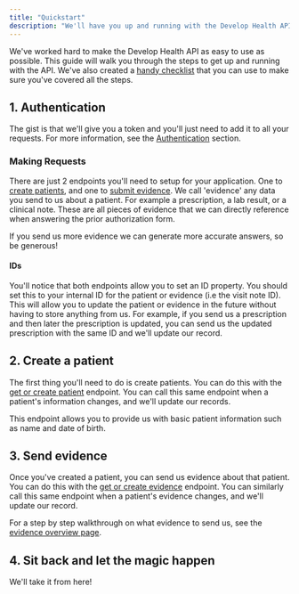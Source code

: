 ```yaml
---
title: "Quickstart"
description: "We'll have you up and running with the Develop Health API in no time!"
---
```


We've worked hard to make the Develop Health API as easy to use as possible. This guide will walk you through the steps to get up and running with the API. We've also created a [handy checklist](/api-reference/checklist) that you can use to make sure you've covered all the steps.

## 1. Authentication

The gist is that we'll give you a token and you'll just need to add it to all your requests.
For more information, see the [Authentication](/api-reference/authentication) section.

### Making Requests

There are just 2 endpoints you'll need to setup for your application. One to [create patients](/api-reference/patient/create-or-update), and one to [submit evidence](/api-reference/evidence/create-or-update). We call 'evidence' any data you send to us about a patient. For example a prescription, a lab result, or a clinical note. These are all pieces of evidence that we can directly reference when answering the prior authorization form.

<Tip>
  If you send us more evidence we can generate more accurate answers, so be
  generous!
</Tip>

#### IDs

You'll notice that both endpoints allow you to set an ID property. You should set this to your internal ID for the patient or evidence (i.e the visit note ID). This will allow you to update the patient or evidence in the future without having to store anything from us. For example, if you send us a prescription and then later the prescription is updated, you can send us the updated prescription with the same ID and we'll update our record.

## 2. Create a patient

The first thing you'll need to do is create patients. You can do this with the [get or create patient](/api-reference/patient/create-or-update) endpoint. You can call this same endpoint when a patient's information changes, and we'll update our records.

This endpoint allows you to provide us with basic patient information such as name and date of birth.

## 3. Send evidence

Once you've created a patient, you can send us evidence about that patient. You can do this with the [get or create evidence](/api-reference/evidence/create-or-update) endpoint. You can similarly call this same endpoint when a patient's evidence changes, and we'll update our record.

For a step by step walkthrough on what evidence to send us, see the [evidence overview page](/api-reference/evidence/overview).

## 4. Sit back and let the magic happen

We'll take it from here!
